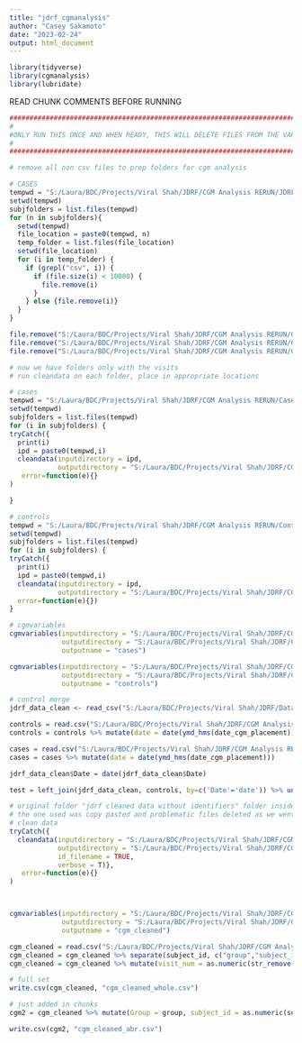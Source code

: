 ---
title: "jdrf_cgmanalysis"
author: "Casey Sakamoto"
date: "2023-02-24"
output: html_document
---

```{r setup, include=FALSE}
library(tidyverse)
library(cgmanalysis)
library(lubridate)
```

READ CHUNK COMMENTS BEFORE RUNNING
```{r remove non csv, eval=FALSE}
############################################################################################
#
#ONLY RUN THIS ONCE AND WHEN READY, THIS WILL DELETE FILES FROM THE VAR tempwd SO BE CAREFUL
#
############################################################################################

# remove all non csv files to prep folders for cgm analysis

# CASES
tempwd = "S:/Laura/BDC/Projects/Viral Shah/JDRF/CGM Analysis RERUN/JDRF Cleaned data without identifiers"
setwd(tempwd)
subjfolders = list.files(tempwd)
for (n in subjfolders){
  setwd(tempwd)
  file_location = paste0(tempwd, n)
  temp_folder = list.files(file_location)
  setwd(file_location)
  for (i in temp_folder) {
    if (grepl("csv", i)) {
      if (file.size(i) < 10000) {
        file.remove(i)
      }
    } else {file.remove(i)}
  }
}

file.remove("S:/Laura/BDC/Projects/Viral Shah/JDRF/CGM Analysis RERUN/Cases/Case 006/~$006 Summary.xlsx")
file.remove("S:/Laura/BDC/Projects/Viral Shah/JDRF/CGM Analysis RERUN/Control/Control 227/~$227 Summary.xlsx")
file.remove("S:/Laura/BDC/Projects/Viral Shah/JDRF/CGM Analysis RERUN/Control/Control 299/~$299 Summary.xlsx")

```

```{r cgmanalysis}
# now we have folders only with the visits
# run cleandata on each folder, place in appropriate locations

# cases
tempwd = "S:/Laura/BDC/Projects/Viral Shah/JDRF/CGM Analysis RERUN/Cases/"
setwd(tempwd)
subjfolders = list.files(tempwd)
for (i in subjfolders) {
tryCatch({
  print(i)
  ipd = paste0(tempwd,i)
  cleandata(inputdirectory = ipd,
            outputdirectory = "S:/Laura/BDC/Projects/Viral Shah/JDRF/CGM Analysis RERUN/test_case", verbose = T)},
   error=function(e){}
)

}

# controls
tempwd = "S:/Laura/BDC/Projects/Viral Shah/JDRF/CGM Analysis RERUN/Control/"
setwd(tempwd)
subjfolders = list.files(tempwd)
for (i in subjfolders) {
tryCatch({
  print(i)
  ipd = paste0(tempwd,i)
  cleandata(inputdirectory = ipd,
            outputdirectory = "S:/Laura/BDC/Projects/Viral Shah/JDRF/CGM Analysis RERUN/test_control", verbose = T)},
  error=function(e){})
}

# cgmvariables
cgmvariables(inputdirectory = "S:/Laura/BDC/Projects/Viral Shah/JDRF/CGM Analysis RERUN/test_case",
             outputdirectory = "S:/Laura/BDC/Projects/Viral Shah/JDRF/CGM Analysis RERUN/",
             outputname = "cases")

cgmvariables(inputdirectory = "S:/Laura/BDC/Projects/Viral Shah/JDRF/CGM Analysis RERUN/test_control",
             outputdirectory = "S:/Laura/BDC/Projects/Viral Shah/JDRF/CGM Analysis RERUN/",
             outputname = "controls")
```

```{r data combine}
# control merge 
jdrf_data_clean <- read_csv("S:/Laura/BDC/Projects/Viral Shah/JDRF/Data_Cleaned/jdrf_data_clean.csv")

controls = read.csv("S:/Laura/BDC/Projects/Viral Shah/JDRF/CGM Analysis RERUN/controls.csv")
controls = controls %>% mutate(date = date(ymd_hms(date_cgm_placement)))

cases = read.csv("S:/Laura/BDC/Projects/Viral Shah/JDRF/CGM Analysis RERUN/cases.csv")
cases = cases %>% mutate(date = date(ymd_hms(date_cgm_placement)))

jdrf_data_clean$Date = date(jdrf_data_clean$Date)

test = left_join(jdrf_data_clean, controls, by=c('Date'='date')) %>% unique()
```

```{r cleandata, eval=FALSE}
# original folder "jdrf cleaned data without identifiers" folder inside DATA RAW 
# the one used was copy pasted and problematic files deleted as we went
# clean data
tryCatch({
  cleandata(inputdirectory = "S:/Laura/BDC/Projects/Viral Shah/JDRF/CGM Analysis RERUN/JDRF Cleaned data without identifiers",
            outputdirectory = "S:/Laura/BDC/Projects/Viral Shah/JDRF/CGM Analysis RERUN/cleandata",
            id_filename = TRUE,
            verbose = T)},
   error=function(e){}
)



cgmvariables(inputdirectory = "S:/Laura/BDC/Projects/Viral Shah/JDRF/CGM Analysis RERUN/cleandata",
             outputdirectory = "S:/Laura/BDC/Projects/Viral Shah/JDRF/CGM Analysis RERUN/",
             outputname = "cgm_cleaned")

```


```{r data clean}
cgm_cleaned = read.csv("S:/Laura/BDC/Projects/Viral Shah/JDRF/CGM Analysis RERUN/cgm_cleaned.csv")
cgm_cleaned = cgm_cleaned %>% separate(subject_id, c("group","subject_id", "visit_s","started","ended") ,sep = "_"  )
cgm_cleaned = cgm_cleaned %>% mutate(visit_num = as.numeric(str_remove(visit_s, "Visit")))
```


```{r write csv}
# full set
write.csv(cgm_cleaned, "cgm_cleaned_whole.csv")

# just added in chunks
cgm2 = cgm_cleaned %>% mutate(Group = group, subject_id = as.numeric(subject_id)) %>%select(subject_id, visit_num, Group, percent_time_over_250, percent_time_under_54, standard_deviation, cv, excursions_under_70,excursions_under_54)

write.csv(cgm2, "cgm_cleaned_abr.csv")
```